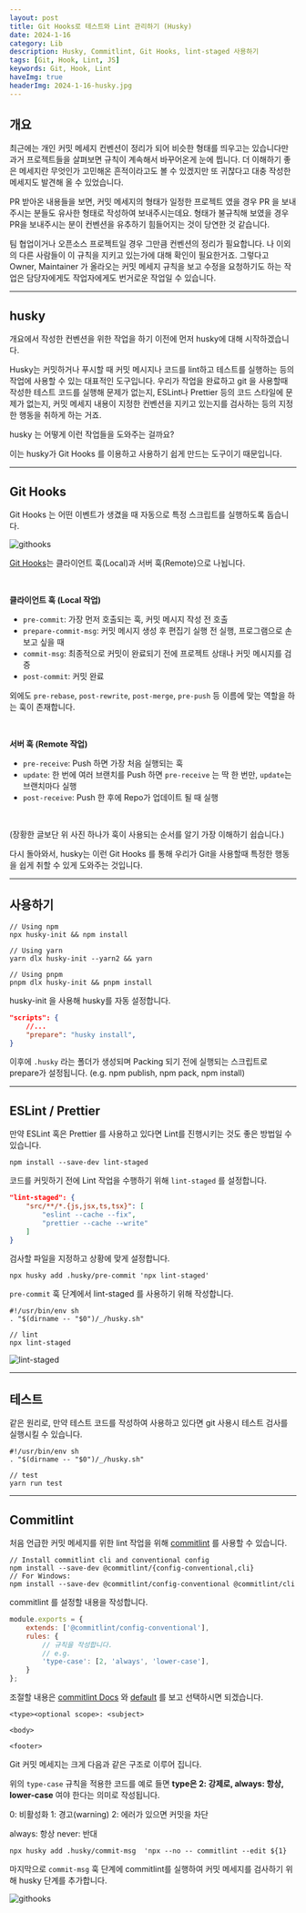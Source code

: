 ```yaml
---
layout: post
title: Git Hooks로 테스트와 Lint 관리하기 (Husky)
date: 2024-1-16
category: Lib
description: Husky, Commitlint, Git Hooks, lint-staged 사용하기
tags: [Git, Hook, Lint, JS]
keywords: Git, Hook, Lint
haveImg: true
headerImg: 2024-1-16-husky.jpg
---
```


## 개요

최근에는 개인 커밋 메세지 컨벤션이 정리가 되어 비슷한 형태를 띄우고는 있습니다만
과거 프로젝트들을 살펴보면 규칙이 계속해서 바꾸어온게 눈에 띕니다.
더 이해하기 좋은 메세지란 무엇인가 고민해온 흔적이라고도 볼 수 있겠지만
또 귀찮다고 대충 작성한 메세지도 발견해 올 수 있었습니다.

PR 받아온 내용들을 보면, 커밋 메세지의 형태가 일정한 프로젝트 였을 경우
PR 을 보내주시는 분들도 유사한 형태로 작성하여 보내주시는데요.
형태가 불규칙해 보였을 경우 PR을 보내주시는 분이 컨벤션을 유추하기 힘들어지는 것이 당연한 것 같습니다.

팀 협업이거나 오픈소스 프로젝트일 경우 그만큼 컨벤션의 정리가 필요합니다.
나 이외의 다른 사람들이 이 규칙을 지키고 있는가에 대해 확인이 필요한거죠.
그렇다고 Owner, Maintainer 가 올라오는 커밋 메세지 규칙을 보고 수정을 요청하기도 하는 작업은
담당자에게도 작업자에게도 번거로운 작업일 수 있습니다.

---

## husky

개요에서 작성한 컨벤션을 위한 작업을 하기 이전에 먼저 husky에 대해 시작하겠습니다.

Husky는 커밋하거나 푸시할 때 커밋 메시지나 코드를 lint하고 테스트를 실행하는 등의 작업에 사용할 수 있는 대표적인 도구입니다.
우리가 작업을 완료하고 git 을 사용할때 작성한 테스트 코드를 실행해 문제가 없는지, ESLint나 Prettier 등의 코드 스타일에 문제가 없는지, 커밋 메세지 내용이 지정한 컨벤션을
지키고 있는지를 검사하는 등의 지정한 행동을 취하게 하는 거죠.

husky 는 어떻게 이런 작업들을 도와주는 걸까요?

이는 husky가 Git Hooks 를 이용하고 사용하기 쉽게 만드는 도구이기 때문입니다.

---

## Git Hooks

Git Hooks 는 어떤 이벤트가 생겼을 때 자동으로 특정 스크립트를 실행하도록 돕습니다.

![githooks](/img/2024-1-16-husky/githooks.jpg)

[Git Hooks](https://git-scm.com/book/ko/v2/Git%EB%A7%9E%EC%B6%A4-Git-Hooks)는 클라이언트 훅(Local)과 서버 훅(Remote)으로 나뉩니다.

<br />

**클라이언트 훅 (Local 작업)**

- `pre-commit`: 가장 먼저 호출되는 훅, 커밋 메시지 작성 전 호출
- `prepare-commit-msg`: 커밋 메시지 생성 후 편집기 실행 전 실행, 프로그램으로 손보고 싶을 때
- `commit-msg`: 최종적으로 커밋이 완료되기 전에 프로젝트 상태나 커밋 메시지를 검증
- `post-commit`: 커밋 완료

외에도 `pre-rebase`, `post-rewrite`, `post-merge`, `pre-push` 등 이름에 맞는 역할을 하는 훅이 존재합니다.

<br />

**서버 훅 (Remote 작업)**

- `pre-receive`: Push 하면 가장 처음 실행되는 훅
- `update`: 한 번에 여러 브랜치를 Push 하면 `pre-receive` 는 딱 한 번만, `update`는 브랜치마다 실행
- `post-receive`: Push 한 후에 Repo가 업데이트 될 때 실행

<br />

(장황한 글보단 위 사진 하나가 훅이 사용되는 순서를 알기 가장 이해하기 쉽습니다.)

다시 돌아와서, husky는 이런 Git Hooks 를 통해 우리가 Git을 사용할때 특정한 행동을 쉽게 취할 수 있게 도와주는 것입니다.

---

## 사용하기

```shell
// Using npm
npx husky-init && npm install

// Using yarn
yarn dlx husky-init --yarn2 && yarn

// Using pnpm
pnpm dlx husky-init && pnpm install
```

husky-init 을 사용해 husky를 자동 설정합니다.

```json:package.json {3}
"scripts": {
	//...
	"prepare": "husky install",
}
```

이후에 `.husky` 라는 폴더가 생성되며 Packing 되기 전에 실행되는 스크립트로 prepare가 설정됩니다. (e.g. npm publish, npm pack, npm install)

---

## ESLint / Prettier

만약 ESLint 혹은 Prettier 를 사용하고 있다면 Lint를 진행시키는 것도 좋은 방법일 수 있습니다.

```shell
npm install --save-dev lint-staged
```

코드를 커밋하기 전에 Lint 작업을 수행하기 위해 `lint-staged` 를 설정합니다.

```json:package.json
"lint-staged": {
    "src/**/*.{js,jsx,ts,tsx}": [
        "eslint --cache --fix",
        "prettier --cache --write"
    ]
}
```

검사할 파일을 지정하고 상황에 맞게 설정합니다.

```shell
npx husky add .husky/pre-commit 'npx lint-staged'
```

`pre-commit` 훅 단계에서 lint-staged 를 사용하기 위해 작성합니다.

```json:.husky/pre-commit {5}
#!/usr/bin/env sh
. "$(dirname -- "$0")/_/husky.sh"

// lint
npx lint-staged
```

![lint-staged](/img/2024-1-16-husky/lint.jpg)

---

## 테스트

같은 원리로, 만약 테스트 코드를 작성하여 사용하고 있다면 git 사용시 테스트 검사를 실행시킬 수 있습니다.

```json:.husky/pre-commit {5}
#!/usr/bin/env sh
. "$(dirname -- "$0")/_/husky.sh"

// test
yarn run test
```

---

## Commitlint

처음 언급한 커밋 메세지를 위한 lint 작업을 위해 [commitlint](https://github.com/conventional-changelog/commitlint) 를 사용할 수 있습니다.

```shell
// Install commitlint cli and conventional config
npm install --save-dev @commitlint/{config-conventional,cli}
// For Windows:
npm install --save-dev @commitlint/config-conventional @commitlint/cli
```

commitlint 를 설정할 내용을 작성합니다.

```javascript:commitlint.config.js
module.exports = {
    extends: ['@commitlint/config-conventional'],
    rules: {
        // 규칙을 작성합니다.
        // e.g.
		'type-case': [2, 'always', 'lower-case'],
    }
};
```

조절할 내용은 [commitlint Docs](https://github.com/conventional-changelog/commitlint/blob/master/docs/reference-rules.md) 와 [default](https://github.com/conventional-changelog/commitlint/blob/master/@commitlint/config-conventional/index.js) 를 보고 선택하시면 되겠습니다.

```shell
<type><optional scope>: <subject>

<body>

<footer>
```

Git 커밋 메세지는 크게 다음과 같은 구조로 이루어 집니다.

위의 `type-case` 규칙을 적용한 코드를 예로 들면
**type은 2: 강제로, always: 항상, lower-case** 여야 한다는 의미로 작성됩니다.

0: 비활성화
1: 경고(warning)
2: 에러가 있으면 커밋을 차단

always: 항상
never: 반대

```shell
npx husky add .husky/commit-msg  'npx --no -- commitlint --edit ${1}
```

마지막으로 `commit-msg` 훅 단계에 commitlint를 실행하여 커밋 메세지를 검사하기 위해 husky 단계를 추가합니다.

![githooks](/img/2024-1-16-husky/result.jpg)
